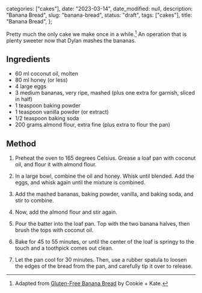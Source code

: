 
  categories: ["cakes"],
  date: "2023-03-14",
  date_modified: null,
  description: "Banana Bread",
  slug: "banana-bread",
  status: "draft",
  tags: ["cakes"],
  title: "Banana Bread",
};


Pretty much the only cake we make once in a while.[^1] An operation that is plenty sweeter now that Dylan mashes the bananas.

## Ingredients

- 60 ml coconut oil, molten
- 80 ml honey (or less)
- 4 large eggs
- 3 medium bananas, very ripe, mashed (plus one extra for garnish, sliced in half)
- 1 teaspoon baking powder
- 1 teaspoon vanilla powder (or extract)
- 1/2 teaspoon baking soda
- 200 grams almond flour, extra fine (plus extra to flour the pan)

## Method

1. Preheat the oven to 165 degrees Celsius. Grease a loaf pan with coconut oil, and flour it with almond flour.

2. In a large bowl, combine the oil and honey. Whisk until blended. Add the eggs, and whisk again until the mixture is combined.

3. Add the mashed bananas, baking powder, vanilla, and baking soda, and stir to combine.

4. Now, add the almond flour and stir again.

5. Pour the batter into the loaf pan. Top with the two banana halves, then brush the tops with coconut oil.

6. Bake for 45 to 55 minutes, or until the center of the loaf is springy to the touch and a toothpick comes out clean.

7. Let the pan cool for 30 minutes. Then, use a rubber spatula to loosen the edges of the bread from the pan, and carefully tip it over to release.

[^1]: Adapted from [Gluten-Free Banana Bread](https://cookieandkate.com/gluten-free-banana-bread-recipe/) by Cookie + Kate.
